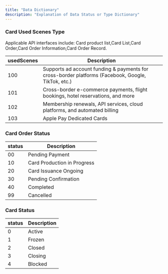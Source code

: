 ```yaml
---
title: "Data Dictionary"
description: "Explanation of Data Status or Type Dictionary"
---
```


### Card Used Scenes Type

Applicable API interfaces include: Card product list,Card List,Card Order,Card Order Information,Card Order Record.

| usedScenes | Description                                                                                        |
| ---------- | -------------------------------------------------------------------------------------------------- |
| 100        | Supports ad account funding & payments for cross-border platforms (Facebook, Google, TikTok, etc.) |
| 101        | Cross-border e-commerce payments, flight bookings, hotel reservations, and more                    |
| 102        | Membership renewals, API services, cloud platforms, and automated billing                          |
| 103        | Apple Pay Dedicated Cards                                                                          |

### Card Order Status

| status     | Description                         |
| ---------- | ----------------------------------- |
| 00 | Pending Payment |
| 10 | Card Production in Progress |
| 20 | Card Issuance Ongoing |
| 30 | Pending Confirmation |
| 40 | Completed |
| 99 | Cancelled |

### Card Status

| status | Description |
| -----  | ----------- |
| 0 | Active |
| 1 | Frozen |
| 2 | Closed |
| 3 | Closing |
| 4 | Blocked |
